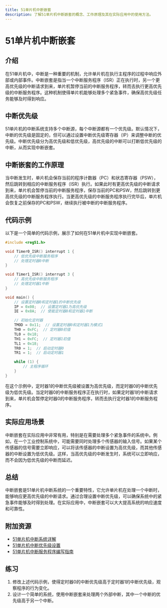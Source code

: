 ```yaml
---
title: 51单片机中断嵌套
description: 了解51单片机中断嵌套的概念、工作原理及其在实际应用中的使用方法。
---
```


# 51单片机中断嵌套

## 介绍

在51单片机中，中断是一种重要的机制，允许单片机在执行主程序的过程中响应外部或内部事件。中断嵌套是指当一个中断服务程序（ISR）正在执行时，另一个更高优先级的中断请求到来，单片机暂停当前的中断服务程序，转而去执行更高优先级的中断服务程序。这种机制使得单片机能够处理多个紧急事件，确保高优先级任务能够及时得到响应。

## 中断优先级

51单片机的中断系统支持多个中断源，每个中断源都有一个优先级。默认情况下，中断的优先级是固定的，但可以通过设置中断优先级寄存器（IP）来调整中断的优先级。中断优先级分为高优先级和低优先级，高优先级的中断可以打断低优先级的中断，从而实现中断嵌套。

## 中断嵌套的工作原理

当中断发生时，单片机会保存当前的程序计数器（PC）和状态寄存器（PSW），然后跳转到相应的中断服务程序（ISR）执行。如果此时有更高优先级的中断请求到来，单片机会暂停当前的中断服务程序，保存当前的PC和PSW，然后跳转到更高优先级的中断服务程序执行。当更高优先级的中断服务程序执行完毕后，单片机会恢复之前保存的PC和PSW，继续执行被中断的中断服务程序。

## 代码示例

以下是一个简单的代码示例，展示了如何在51单片机中实现中断嵌套。

```c
#include <reg51.h>

void Timer0_ISR() interrupt 1 {
    // 低优先级中断服务程序
    // 处理定时器0中断
}

void Timer1_ISR() interrupt 3 {
    // 高优先级中断服务程序
    // 处理定时器1中断
}

void main() {
    // 设置定时器0和定时器1的中断优先级
    IP = 0x08;  // 设置定时器1为高优先级
    IE = 0x8A;  // 使能定时器0和定时器1中断

    // 初始化定时器
    TMOD = 0x11;  // 设置定时器0和定时器1为模式1
    TH0 = 0xFC;  // 定时器0初值
    TL0 = 0x18;
    TH1 = 0xFC;  // 定时器1初值
    TL1 = 0x18;
    TR0 = 1;  // 启动定时器0
    TR1 = 1;  // 启动定时器1

    while (1) {
        // 主程序循环
    }
}
```

在这个示例中，定时器1的中断优先级被设置为高优先级，而定时器0的中断优先级为低优先级。当定时器0的中断服务程序正在执行时，如果定时器1的中断请求到来，单片机会暂停定时器0的中断服务程序，转而去执行定时器1的中断服务程序。

## 实际应用场景

中断嵌套在实际应用中非常有用，特别是在需要处理多个紧急事件的系统中。例如，在一个工业控制系统中，可能需要同时处理多个传感器的输入信号。如果某个传感器的信号需要立即响应，可以将该传感器的中断设置为高优先级，而其他传感器的中断设置为低优先级。这样，当高优先级的中断发生时，系统可以立即响应，而不会因为低优先级的中断而延迟。

## 总结

中断嵌套是51单片机中断系统的一个重要特性，它允许单片机在处理一个中断时，能够响应更高优先级的中断请求。通过合理设置中断优先级，可以确保系统中的紧急事件能够及时得到处理。在实际应用中，中断嵌套可以大大提高系统的响应速度和可靠性。

## 附加资源

- [51单片机中断系统详解](#)
- [51单片机中断优先级设置](#)
- [51单片机中断服务程序编写指南](#)

## 练习

1. 修改上述代码示例，使得定时器0的中断优先级高于定时器1的中断优先级，观察程序的行为变化。
2. 设计一个简单的系统，使用中断嵌套来处理两个外部中断，其中一个中断的优先级高于另一个中断。
